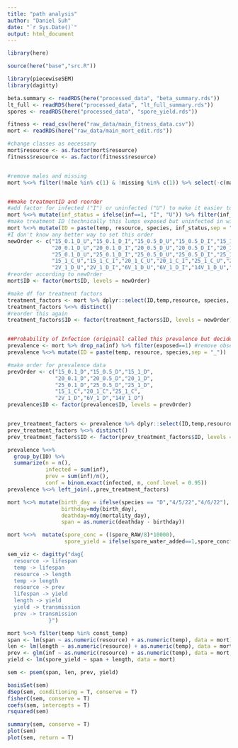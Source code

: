 ```yaml
---
title: "path analysis"
author: "Daniel Suh"
date: "`r Sys.Date()`"
output: html_document
---
```


```r
library(here)

source(here("base","src.R"))
```

```r
library(piecewiseSEM)
library(dagitty)
```

```r
beta.summary <- readRDS(here("processed_data", "beta_summary.rds"))
lt_full <- readRDS(here("processed_data", "lt_full_summary.rds"))
spores <- readRDS(here("processed_data", "spore_yield.rds"))
```

```r
fitness <- read_csv(here("raw_data/main_fitness_data.csv"))
mort <- readRDS(here("raw_data/main_mort_edit.rds"))

#change classes as necessary
mort$resource <- as.factor(mort$resource)
fitness$resource <- as.factor(fitness$resource)


#remove males and missing
mort %<>% filter(!male %in% c(1) & !missing %in% c(1)) %>% select(-c(male,missing))


##make treatmentID and reorder
#add factor for infected ("I") or uninfected ("U") to make it easier to make treatmentID
mort %<>% mutate(inf_status = ifelse(inf==1, "I", "U")) %>% filter(inf_status %in% c("I","U"))
#make treatment ID (technically this lumps exposed but uninfected in with unexposed and uninfected)
mort %<>% mutate(ID = paste(temp, resource, species, inf_status,sep = "_"))
#I don't know any better way to set this order
newOrder <- c("15_0.1_D_U","15_0.1_D_I","15_0.5_D_U","15_0.5_D_I","15_1_D_U","15_1_D_I",
              "20_0.1_D_U","20_0.1_D_I","20_0.5_D_U","20_0.5_D_I","20_1_D_U","20_1_D_I",
              "25_0.1_D_U","25_0.1_D_I","25_0.5_D_U","25_0.5_D_I","25_1_D_U","25_1_D_I",
              "15_1_C_U","15_1_C_I","20_1_C_U","20_1_C_I","25_1_C_U","25_1_C_I",
              "2V_1_D_U","2V_1_D_I","6V_1_D_U","6V_1_D_I","14V_1_D_U","14V_1_D_I")
#reorder according to newOrder
mort$ID <- factor(mort$ID, levels = newOrder)

#make df for treatment factors
treatment_factors <- mort %>% dplyr::select(ID,temp,resource, species, exposed, inf, inf_status)
treatment_factors %<>% distinct()
#reorder this again
treatment_factors$ID <- factor(treatment_factors$ID, levels = newOrder)


##Probability of Infection (originall called this prevalence but decided to change to probability of infection)
prevalence <- mort %>% drop_na(inf) %>% filter(exposed==1) #remove observations with NA for infection status
prevalence %<>% mutate(ID = paste(temp, resource, species,sep = "_"))

#make order for prevalence data
prevOrder <- c("15_0.1_D","15_0.5_D","15_1_D",
               "20_0.1_D","20_0.5_D","20_1_D",
               "25_0.1_D","25_0.5_D","25_1_D",
               "15_1_C","20_1_C","25_1_C",
               "2V_1_D","6V_1_D","14V_1_D")
prevalence$ID <- factor(prevalence$ID, levels = prevOrder)


prev_treatment_factors <- prevalence %>% dplyr::select(ID,temp,resource,species)
prev_treatment_factors %<>% distinct()
prev_treatment_factors$ID <- factor(prev_treatment_factors$ID, levels = prevOrder)

prevalence %<>% 
  group_by(ID) %>% 
  summarize(n = n(), 
            infected = sum(inf), 
            prev = sum(inf)/n(),
            conf = binom.exact(infected, n, conf.level = 0.95))
prevalence %<>% left_join(.,prev_treatment_factors)

```

```r
mort %<>% mutate(birth_day = ifelse(species == "D","4/5/22","4/6/22"),
                 birthday=mdy(birth_day),
                 deathday=mdy(mortality_day),
                 span = as.numeric(deathday - birthday))

mort %<>%  mutate(spore_conc = ((spore_RAW/8)*10000),
                  spore_yield = ifelse(spore_water_added==1,spore_conc*0.5,spore_conc*0.25))

```


```r
sem_viz <- dagitty("dag{
  resource -> lifespan
  temp -> lifespan
  resource -> length
  temp -> length
  resource -> prev
  lifespan -> yield
  length -> yield
  yield -> transmission
  prev -> transmission
             }")
```

```r
mort %<>% filter(temp %in% const_temp)
span <- lm(span ~ as.numeric(resource) + as.numeric(temp), data = mort)
len <- lm(length ~ as.numeric(resource) + as.numeric(temp), data = mort)
prev <- glm(inf ~ as.numeric(resource) + as.numeric(temp), data = mort, family = binomial(link = "logit"))
yield <- lm(spore_yield ~ span + length, data = mort)
```

```r
sem <- psem(span, len, prev, yield)
```

```r
basisSet(sem)
dSep(sem, conditioning = T, conserve = T)
fisherC(sem, conserve = T)
coefs(sem, intercepts = T)
rsquared(sem)
```


```r
summary(sem, conserve = T)
plot(sem)
plot(sem, return = T)
```

